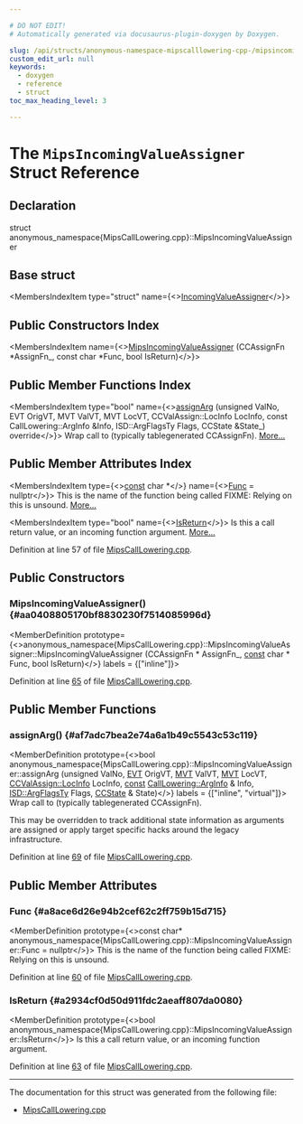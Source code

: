 ```yaml
---

# DO NOT EDIT!
# Automatically generated via docusaurus-plugin-doxygen by Doxygen.

slug: /api/structs/anonymous-namespace-mipscalllowering-cpp-/mipsincomingvalueassigner
custom_edit_url: null
keywords:
  - doxygen
  - reference
  - struct
toc_max_heading_level: 3

---
```





# The `MipsIncomingValueAssigner` Struct Reference

<DoxygenPage pluginConfig={pluginConfig}>



## Declaration

<CodeBlock>struct anonymous_namespace{MipsCallLowering.cpp}::MipsIncomingValueAssigner</CodeBlock>

## Base struct

<MembersIndex>

<MembersIndexItem
  type="struct"
  name={<><a href="/docs/api/structs/llvm/calllowering/incomingvalueassigner">IncomingValueAssigner</a></>}>
</MembersIndexItem>

</MembersIndex>

## Public Constructors Index

<MembersIndex>

<MembersIndexItem
  name={<><a href="#aa0408805170bf8830230f7514085996d">MipsIncomingValueAssigner</a> (CCAssignFn &#42;AssignFn&#95;, const char &#42;Func, bool IsReturn)</>}>
</MembersIndexItem>

</MembersIndex>

## Public Member Functions Index

<MembersIndex>

<MembersIndexItem
  type="bool"
  name={<><a href="#af7adc7bea2e74a6a1b49c5543c53c119">assignArg</a> (unsigned ValNo, EVT OrigVT, MVT ValVT, MVT LocVT, CCValAssign::LocInfo LocInfo, const CallLowering::ArgInfo &amp;Info, ISD::ArgFlagsTy Flags, CCState &amp;State&#95;) override</>}>
Wrap call to (typically tablegenerated CCAssignFn). <a href="#af7adc7bea2e74a6a1b49c5543c53c119">More...</a>
</MembersIndexItem>

</MembersIndex>

## Public Member Attributes Index

<MembersIndex>

<MembersIndexItem
  type={<><a href="/docs/api/files/lib/lib/target/lib/target/aarch64/aarch64promoteconstant-cpp/#a90f8350fecae261c25be85d38b451bff">const</a> char &#42;</>}
  name={<><a href="#a8ace6d26e94b2cef62c2ff759b15d715">Func</a> = nullptr</>}>
This is the name of the function being called FIXME: Relying on this is unsound. <a href="#a8ace6d26e94b2cef62c2ff759b15d715">More...</a>
</MembersIndexItem>

<MembersIndexItem
  type="bool"
  name={<><a href="#a2934cf0d50d911fdc2aeaff807da0080">IsReturn</a></>}>
Is this a call return value, or an incoming function argument. <a href="#a2934cf0d50d911fdc2aeaff807da0080">More...</a>
</MembersIndexItem>

</MembersIndex>


Definition at line 57 of file <a href="/docs/api/files/lib/lib/target/lib/target/mips/mipscalllowering-cpp">MipsCallLowering.cpp</a>.

<SectionDefinition>

## Public Constructors

### MipsIncomingValueAssigner() {#aa0408805170bf8830230f7514085996d}

<MemberDefinition
  prototype={<>anonymous&#95;namespace&#123;MipsCallLowering.cpp&#125;::MipsIncomingValueAssigner::MipsIncomingValueAssigner (CCAssignFn &#42; AssignFn_, <a href="/docs/api/files/lib/lib/target/lib/target/aarch64/aarch64promoteconstant-cpp/#a90f8350fecae261c25be85d38b451bff">const</a> char &#42; Func, bool IsReturn)</>}
  labels = {["inline"]}>

Definition at line <a href="/docs/api/files/lib/lib/target/lib/target/mips/mipscalllowering-cpp/#l00065">65</a> of file <a href="/docs/api/files/lib/lib/target/lib/target/mips/mipscalllowering-cpp">MipsCallLowering.cpp</a>.
</MemberDefinition>

</SectionDefinition>

<SectionDefinition>

## Public Member Functions

### assignArg() {#af7adc7bea2e74a6a1b49c5543c53c119}

<MemberDefinition
  prototype={<>bool anonymous&#95;namespace&#123;MipsCallLowering.cpp&#125;::MipsIncomingValueAssigner::assignArg (unsigned ValNo, <a href="/docs/api/structs/llvm/evt">EVT</a> OrigVT, <a href="/docs/api/classes/llvm/mvt">MVT</a> ValVT, <a href="/docs/api/classes/llvm/mvt">MVT</a> LocVT, <a href="/docs/api/classes/llvm/ccvalassign/#a2b78fd53da0b5df7bc4eacf7df556a45">CCValAssign::LocInfo</a> LocInfo, <a href="/docs/api/files/lib/lib/target/lib/target/aarch64/aarch64promoteconstant-cpp/#a90f8350fecae261c25be85d38b451bff">const</a> <a href="/docs/api/structs/llvm/calllowering/arginfo">CallLowering::ArgInfo</a> &amp; Info, <a href="/docs/api/structs/llvm/isd/argflagsty">ISD::ArgFlagsTy</a> Flags, <a href="/docs/api/classes/llvm/ccstate">CCState</a> &amp; State)</>}
  labels = {["inline", "virtual"]}>
Wrap call to (typically tablegenerated CCAssignFn).

This may be overridden to track additional state information as arguments are assigned or apply target specific hacks around the legacy infrastructure.

Definition at line <a href="/docs/api/files/lib/lib/target/lib/target/mips/mipscalllowering-cpp/#l00069">69</a> of file <a href="/docs/api/files/lib/lib/target/lib/target/mips/mipscalllowering-cpp">MipsCallLowering.cpp</a>.
</MemberDefinition>

</SectionDefinition>

<SectionDefinition>

## Public Member Attributes

### Func {#a8ace6d26e94b2cef62c2ff759b15d715}

<MemberDefinition
  prototype={<>const char&#42; anonymous&#95;namespace&#123;MipsCallLowering.cpp&#125;::MipsIncomingValueAssigner::Func = nullptr</>}>
This is the name of the function being called FIXME: Relying on this is unsound.

Definition at line <a href="/docs/api/files/lib/lib/target/lib/target/mips/mipscalllowering-cpp/#l00060">60</a> of file <a href="/docs/api/files/lib/lib/target/lib/target/mips/mipscalllowering-cpp">MipsCallLowering.cpp</a>.
</MemberDefinition>

### IsReturn {#a2934cf0d50d911fdc2aeaff807da0080}

<MemberDefinition
  prototype={<>bool anonymous&#95;namespace&#123;MipsCallLowering.cpp&#125;::MipsIncomingValueAssigner::IsReturn</>}>
Is this a call return value, or an incoming function argument.

Definition at line <a href="/docs/api/files/lib/lib/target/lib/target/mips/mipscalllowering-cpp/#l00063">63</a> of file <a href="/docs/api/files/lib/lib/target/lib/target/mips/mipscalllowering-cpp">MipsCallLowering.cpp</a>.
</MemberDefinition>

</SectionDefinition>

<hr/>

The documentation for this struct was generated from the following file:

<ul>
<li><a href="/docs/api/files/lib/lib/target/lib/target/mips/mipscalllowering-cpp">MipsCallLowering.cpp</a></li>
</ul>

</DoxygenPage>
